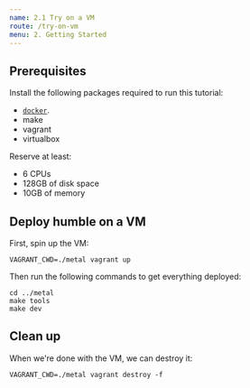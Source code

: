 ```yaml
---
name: 2.1 Try on a VM
route: /try-on-vm
menu: 2. Getting Started
---
```


## Prerequisites

Install the following packages required to run this tutorial:
- [`docker`](https://docs.docker.com/install/).
- make
- vagrant
- virtualbox

Reserve at least:
- 6 CPUs
- 128GB of disk space
- 10GB of memory

## Deploy humble on a VM

First, spin up the VM:

```
VAGRANT_CWD=./metal vagrant up
```

Then run the following commands to get everything deployed:

```
cd ../metal
make tools
make dev
```

## Clean up

When we're done with the VM, we can destroy it:

```
VAGRANT_CWD=./metal vagrant destroy -f
```